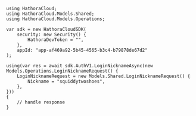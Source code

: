 ```unity LoginNickname.
using HathoraCloud;
using HathoraCloud.Models.Shared;
using HathoraCloud.Models.Operations;

var sdk = new HathoraCloudSDK(
    security: new Security() {
        HathoraDevToken = "",
    },
    appId: "app-af469a92-5b45-4565-b3c4-b79878de67d2"
);

using(var res = await sdk.AuthV1.LoginNicknameAsync(new Models.Operations.LoginNicknameRequest() {
    LoginNicknameRequest = new Models.Shared.LoginNicknameRequest() {
        Nickname = "squiddytwoshoes",
    },
}))
{
    // handle response
}
```
